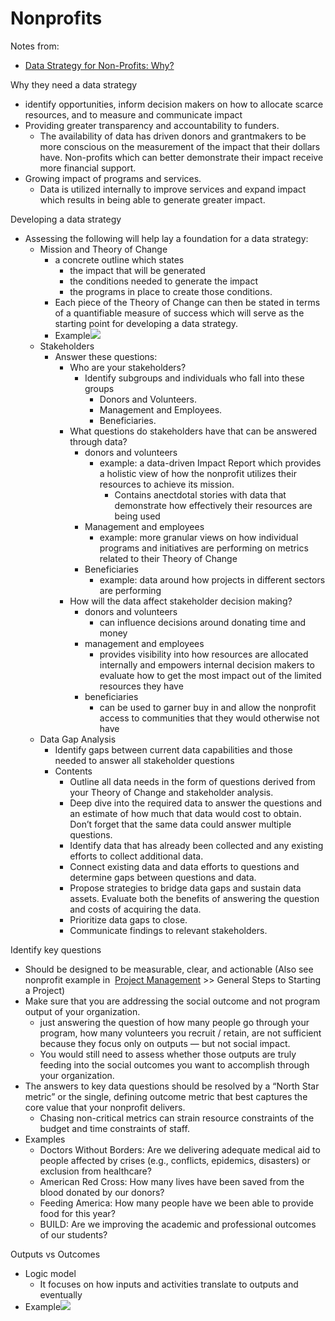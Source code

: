 # Nonprofits

Notes from:

-   [Data Strategy for Non-Profits: Why?](https://blog.deltanalytics.org/data-strategy-for-non-profits-why-4f93d7abacf2)

Why they need a data strategy

-   identify opportunities, inform decision makers on how to allocate scarce resources, and to measure and communicate impact
-   Providing greater transparency and accountability to funders.
    -   The availability of data has driven donors and grantmakers to be more conscious on the measurement of the impact that their dollars have. Non-profits which can better demonstrate their impact receive more financial support.
-   Growing impact of programs and services.
    -   Data is utilized internally to improve services and expand impact which results in being able to generate greater impact.

Developing a data strategy

-   Assessing the following will help lay a foundation for a data strategy:
    -   Mission and Theory of Change
        -   a concrete outline which states
            -   the impact that will be generated
            -   the conditions needed to generate the impact
            -   the programs in place to create those conditions.
        -   Each piece of the Theory of Change can then be stated in terms of a quantifiable measure of success which will serve as the starting point for developing a data strategy.
        -   Example![](./_resources/Nonprofits.resources/1-Ap92XjwEYV-kuAou_2nicg.png)
    -   Stakeholders
        -   Answer these questions:
            -   Who are your stakeholders?
                -   Identify subgroups and individuals who fall into these groups
                    -   Donors and Volunteers.
                    -   Management and Employees.
                    -   Beneficiaries.
            -   What questions do stakeholders have that can be answered through data?
                -   donors and volunteers
                    -   example: a data-driven Impact Report which provides a holistic view of how the nonprofit utilizes their resources to achieve its mission.
                        -   Contains anectdotal stories with data that demonstrate how effectively their resources are being used
                -   Management and employees
                    -   example: more granular views on how individual programs and initiatives are performing on metrics related to their Theory of Change
                -   Beneficiaries
                    -   example: data around how projects in different sectors are performing
            -   How will the data affect stakeholder decision making?
                -   donors and volunteers
                    -   can influence decisions around donating time and money
                -   management and employees
                    -   provides visibility into how resources are allocated internally and empowers internal decision makers to evaluate how to get the most impact out of the limited resources they have
                -   beneficiaries
                    -   can be used to garner buy in and allow the nonprofit access to communities that they would otherwise not have
    -   Data Gap Analysis
        -   Identify gaps between current data capabilities and those needed to answer all stakeholder questions
        -   Contents
            -   Outline all data needs in the form of questions derived from your Theory of Change and stakeholder analysis.
            -   Deep dive into the required data to answer the questions and an estimate of how much that data would cost to obtain. Don't forget that the same data could answer multiple questions.
            -   Identify data that has already been collected and any existing efforts to collect additional data.
            -   Connect existing data and data efforts to questions and determine gaps between questions and data.
            -   Propose strategies to bridge data gaps and sustain data assets. Evaluate both the benefits of answering the question and costs of acquiring the data.
            -   Prioritize data gaps to close.
            -   Communicate findings to relevant stakeholders.

Identify key questions

-   Should be designed to be measurable, clear, and actionable (Also see nonprofit example in  [Project Management](Project%20Management) \>\> General Steps to Starting a Project)
-   Make sure that you are addressing the social outcome and not program output of your organization.
    -   just answering the question of how many people go through your program, how many volunteers you recruit / retain, are not sufficient because they focus only on outputs --- but not social impact.
    -   You would still need to assess whether those outputs are truly feeding into the social outcomes you want to accomplish through your organization.
-   The answers to key data questions should be resolved by a "North Star metric" or the single, defining outcome metric that best captures the core value that your nonprofit delivers.
    -   Chasing non-critical metrics can strain resource constraints of the budget and time constraints of staff.
-   Examples
    -   Doctors Without Borders: Are we delivering adequate medical aid to people affected by crises (e.g., conflicts, epidemics, disasters) or exclusion from healthcare?
    -   American Red Cross: How many lives have been saved from the blood donated by our donors?
    -   Feeding America: How many people have we been able to provide food for this year?
    -   BUILD: Are we improving the academic and professional outcomes of our students?

Outputs vs Outcomes

-   Logic model
    -   It focuses on how inputs and activities translate to outputs and eventually
-   Example![](./_resources/Nonprofits.resources/1-1Zj8iZRg_8ClIH2ocpXZqQ.png)
